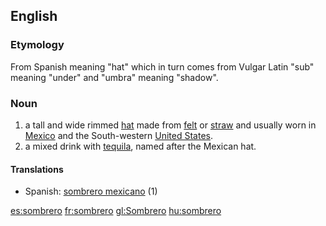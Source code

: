 == English ==
=== Etymology ===
From Spanish meaning "hat" which in turn comes from Vulgar Latin "sub" meaning "under" and "umbra" meaning "shadow".
=== Noun ===
#a tall and wide rimmed [[hat]] made from [[felt]] or [[straw]] and usually worn in [[Mexico]] and the South-western [[United States]].
#a mixed drink with [[tequila]], named after the Mexican hat.
====Translations====
{{top}}
*Spanish: [[sombrero mexicano]] (1)
{{mid}}
{{bottom}}

[[es:sombrero]]
[[fr:sombrero]]
[[gl:Sombrero]]
[[hu:sombrero]]
